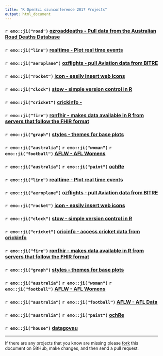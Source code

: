 ```yaml
---
title: "R OpenSci ozunconference 2017 Projects"
output: html_document
---
```


### `r emo::ji("road")` [ozroaddeaths - Pull data from the Australian Road Deaths Database](https://github.com/ropenscilabs/ozroaddeaths)

### `r emo::ji("line")` [realtime - Plot real time events](https://github.com/ropenscilabs/realtime)

### `r emo::ji("aeroplane")` [ozflights - pull Aviation data from BITRE ](https://github.com/ropenscilabs/ozflights)

### `r emo::ji("rocket")` [icon - easily insert web icons](https://github.com/ropenscilabs/icon)

### `r emo::ji("clock")` [stow - simple version control in R](https://github.com/ropenscilabs/ozrepro)

### `r emo::ji("cricket")` [crickinfo - ](https://github.com/ropenscilabs/crickinfo)

### `r emo::ji("fire")` [ronfhir - makes data available in R from servers that follow the FHIR format](https://github.com/ropenscilabs/ronfhir)

### `r emo::ji("graph")` [styles - themes for base plots](https://github.com/ropenscilabs/styles)

### `r emo::ji("australia")` `r emo::ji("woman")` `r emo::ji("football")` [AFLW - AFL Womens](https://github.com/ropenscilabs/ozwomensport/tree/master/AFLW)

### `r emo::ji("australia")` `r emo::ji("paint")` [ochRe](https://github.com/ropenscilabs/ochRe)

### `r emo::ji("line")` [realtime - Plot real time events](https://github.com/ropenscilabs/realtime)

### `r emo::ji("aeroplane")` [ozflights - pull Aviation data from BITRE ](https://github.com/ropenscilabs/ozflights)

### `r emo::ji("rocket")` [icon - easily insert web icons](https://github.com/ropenscilabs/icon)

### `r emo::ji("clock")` [stow - simple version control in R](https://github.com/ropenscilabs/ozrepro)

### `r emo::ji("cricket")` [cricinfo - access cricket data from crickinfo ](https://github.com/ropenscilabs/cricinfo)

### `r emo::ji("fire")` [ronfhir - makes data available in R from servers that follow the FHIR format](https://github.com/ropenscilabs/ronfhir)

### `r emo::ji("graph")` [styles - themes for base plots](https://github.com/ropenscilabs/styles)

### `r emo::ji("australia")` `r emo::ji("woman")` `r emo::ji("football")` [AFLW - AFL Womens](https://github.com/ropenscilabs/ozwomensport/tree/master/AFLW)

### `r emo::ji("australia")` `r emo::ji("football")` [AFLW - AFL Data](https://github.com/ropenscilabs/)

### `r emo::ji("australia")` `r emo::ji("paint")` [ochRe](https://github.com/ropenscilabs/ochRe)

### `r emo::ji("house")` [datagovau](https://github.com/ropenscilabs/datagovau)

---

If there are any projects that you know are missing please
[fork](https://github.com/ropenscilabs/ozunconf-projects) 
this document on GitHub, make changes, and then send a pull
request.

